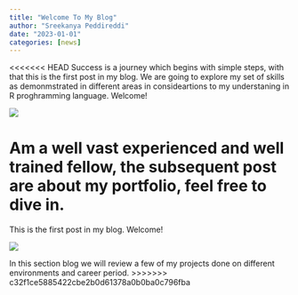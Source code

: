 ```yaml
---
title: "Welcome To My Blog"
author: "Sreekanya Peddireddi"
date: "2023-01-01"
categories: [news]
---
```


<<<<<<< HEAD
Success is a journey which begins with simple steps, with that this is the first post in my blog. We are going to explore my set of skills as demonmstrated in different areas in consideartions to my understaning in R proghramming language. Welcome!

![](sk.jpg)

Am a well vast experienced and well trained fellow, the subsequent post are about my portfolio, feel free to dive in.
=======
This is the first post in my blog. Welcome!

![](sk.jpg)

In this section blog we will review a few of my projects done on different environments and career period.
>>>>>>> c32f1ce5885422cbe2b0d61378a0b0ba0c796fba

